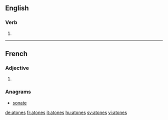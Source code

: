==English==

===Verb===
{{head|en}}

# {{en-third-person singular of|atone}}

----

==French==

===Adjective===
{{fr-adj-form}} {{g|p}}

# {{plural of|atone|lang=fr}}

===Anagrams===
* [[sonate#French|sonate]]

[[de:atones]]
[[fr:atones]]
[[it:atones]]
[[hu:atones]]
[[sv:atones]]
[[vi:atones]]